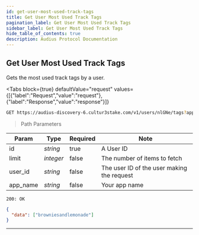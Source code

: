 ```yaml
---
id: get-user-most-used-track-tags
title: Get User Most Used Track Tags
pagination_label: Get User Most Used Track Tags
sidebar_label: Get User Most Used Track Tags
hide_table_of_contents: true
description: Audius Protocol Documentation
---
```



## Get User Most Used Track Tags

Gets the most used track tags by a user.

<Tabs
  block={true}
  defaultValue="request"
  values={[{"label":"Request","value":"request"},{"label":"Response","value":"response"}]}
>
<TabItem value="request">

```bash
GET https://audius-discovery-6.cultur3stake.com/v1/users/nlGNe/tags?app_name=EXAMPLEAPP HTTP/1.1
```

> Path Parameters

| Param    | Type      | Required | Note                                       |
| -------- | --------- | -------- | ------------------------------------------ |
| id       | _string_  | true     | A User ID                                  |
| limit    | _integer_ | false    | The number of items to fetch               |
| user_id  | _string_  | false    | The user ID of the user making the request |
| app_name | _string_  | false    | Your app name                              |

</TabItem>
<TabItem value="response">

`200: OK`

```json
{
  "data": ["browniesandlemonade"]
}
```

</TabItem>
</Tabs>

---
